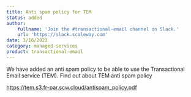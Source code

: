 ```yaml
---
title: Anti spam policy for TEM
status: added
author:
    fullname: 'Join the #transactional-email channel on Slack.'
    url: 'https://slack.scaleway.com'
date: 3/16/2023
category: managed-services
product: transactional-email
---
```


We have added an anti spam policy to be able to use the Transactional Email service (TEM).
Find out about TEM anti spam policy

https://tem.s3.fr-par.scw.cloud/antispam_policy.pdf

